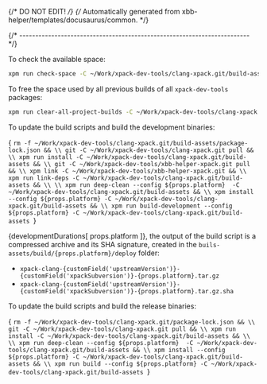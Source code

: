 {/* DO NOT EDIT! */}
{/* Automatically generated from xbb-helper/templates/docusaurus/common. */}




{/* ------------------------------------------------------------------------ */}

To check the available space:

```sh
xpm run check-space -C ~/Work/xpack-dev-tools/clang-xpack.git/build-assets
```

To free the space used by all previous builds of all `xpack-dev-tools` packages:

```sh
xpm run clear-all-project-builds -C ~/Work/xpack-dev-tools/clang-xpack.git/build-assets
```

To update the build scripts and build the development binaries:

<CodeBlock language="sh"> {
`rm -f ~/Work/xpack-dev-tools/clang-xpack.git/build-assets/package-lock.json && \\
git -C ~/Work/xpack-dev-tools/clang-xpack.git pull && \\
xpm run install -C ~/Work/xpack-dev-tools/clang-xpack.git/build-assets && \\
git -C ~/Work/xpack-dev-tools/xbb-helper-xpack.git pull && \\
xpm link -C ~/Work/xpack-dev-tools/xbb-helper-xpack.git && \\
xpm run link-deps -C ~/Work/xpack-dev-tools/clang-xpack.git/build-assets && \\
\\
xpm run deep-clean --config ${props.platform}  -C ~/Work/xpack-dev-tools/clang-xpack.git/build-assets && \\
xpm install --config ${props.platform} -C ~/Work/xpack-dev-tools/clang-xpack.git/build-assets && \\
xpm run build-development --config ${props.platform} -C ~/Work/xpack-dev-tools/clang-xpack.git/build-assets
`} </CodeBlock>

{developmentDurations[ props.platform ]}, the output of the build script is a compressed
archive and its SHA signature, created in
the <code>buils-assets/build/{props.platform}/deploy</code> folder:

* <code>xpack-clang-{customField('upstreamVersion')}-{customField('xpackSubversion')}-{props.platform}.tar.gz</code>
* <code>xpack-clang-{customField('upstreamVersion')}-{customField('xpackSubversion')}-{props.platform}.tar.gz.sha</code>

To update the build scripts and build the release binaries:

<CodeBlock language="sh"> {
`rm -f ~/Work/xpack-dev-tools/clang-xpack.git/package-lock.json && \\
git -C ~/Work/xpack-dev-tools/clang-xpack.git pull && \\
xpm run install -C ~/Work/xpack-dev-tools/clang-xpack.git/build-assets && \\
\\
xpm run deep-clean --config ${props.platform}  -C ~/Work/xpack-dev-tools/clang-xpack.git/build-assets && \\
xpm install --config ${props.platform} -C ~/Work/xpack-dev-tools/clang-xpack.git/build-assets && \\
xpm run build --config ${props.platform} -C ~/Work/xpack-dev-tools/clang-xpack.git/build-assets
`} </CodeBlock>
